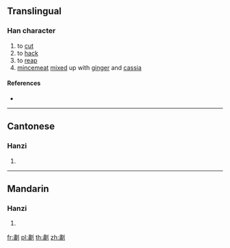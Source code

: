 {{character info/new}}
==Translingual==

===Han character===
{{Han char|rn=18|rad=刀|as=12|sn=14|four=|canj=LXLN|ids=⿰肅刂}}

# to [[cut]]
# to [[hack]]
# to [[reap]]
# [[mincemeat]] [[mix]]ed up with [[ginger]] and [[cassia]]

====References====
* {{Han ref|kx=0143.470|hdz=10360.040|uh=3505|ud=13573}}

----

==Cantonese==

===Hanzi===
{{yue-hanzi|jyut=[[siu3]]|y=siu3}}

# {{defn|lang=yue|sort=刀12}}

----

==Mandarin==

===Hanzi===
{{cmn-hanzi|pin=[[xiào]] ([[xiao4]])|wg=hsiao<sup>4</sup>}}

# {{defn|lang=cmn|sort=刀12}}

[[fr:㔅]]
[[pl:㔅]]
[[th:㔅]]
[[zh:㔅]]